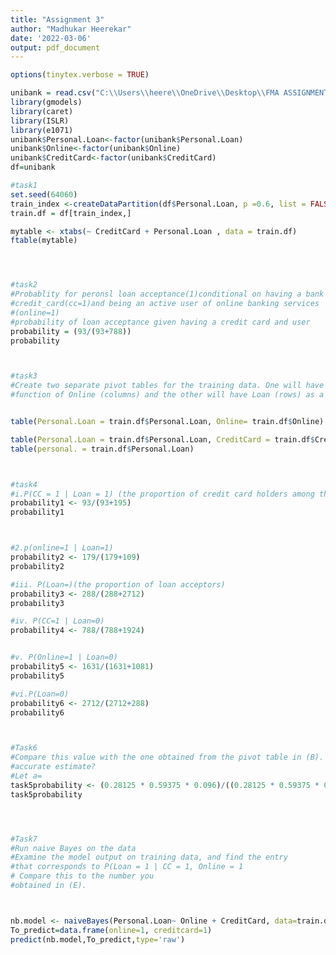 ```yaml
---
title: "Assignment 3"
author: "Madhukar Heerekar"
date: '2022-03-06'
output: pdf_document
---
```

```r
options(tinytex.verbose = TRUE)
```

```r
unibank = read.csv("C:\\Users\\heere\\OneDrive\\Desktop\\FMA ASSIGNMENT 3\\UniversalBank.csv")
library(gmodels)
library(caret)
library(ISLR)
library(e1071)
unibank$Personal.Loan<-factor(unibank$Personal.Loan)
unibank$Online<-factor(unibank$Online)
unibank$CreditCard<-factor(unibank$CreditCard)
df=unibank

#task1
set.seed(64060)
train_index <-createDataPartition(df$Personal.Loan, p =0.6, list = FALSE)
train.df = df[train_index,]

mytable <- xtabs(~ CreditCard + Personal.Loan , data = train.df)
ftable(mytable)




#task2
#Probablity for peronsl loan acceptance(1)conditional on having a bank
#credit_card(cc=1)and being an active user of online banking services
#(online=1)
#probability of loan acceptance given having a credit card and user
probability = (93/(93+788))
probability



#task3
#Create two separate pivot tables for the training data. One will have Loan (rows) as a 
#function of Online (columns) and the other will have Loan (rows) as a function of CC.


table(Personal.Loan = train.df$Personal.Loan, Online= train.df$Online)

table(Personal.Loan = train.df$Personal.Loan, CreditCard = train.df$CreditCard)
table(personal. = train.df$Personal.Loan)



#task4
#i.P(CC = 1 | Loan = 1) (the proportion of credit card holders among the loan acceptors) 
probability1 <- 93/(93+195)
probability1



#2.p(online=1 | Loan=1)
probability2 <- 179/(179+109)
probability2

#iii. P(Loan=)(the proportion of loan acceptors)
probability3 <- 288/(288+2712)
probability3

#iv. P(CC=1 | Loan=0)
probability4 <- 788/(788+1924)


#v. P(Online=1 | Loan=0)
probability5 <- 1631/(1631+1081)
probability5

#vi.P(Loan=0)
probability6 <- 2712/(2712+288)
probability6



#Task6
#Compare this value with the one obtained from the pivot table in (B). Which is a more 
#accurate estimate? 
#Let a=
task5probability <- (0.28125 * 0.59375 * 0.096)/((0.28125 * 0.59375 * 0.096)) + (0.2971976 * 0.604351 * 0.904 )
task5probability




#Task7
#Run naive Bayes on the data
#Examine the model output on training data, and find the entry 
#that corresponds to P(Loan = 1 | CC = 1, Online = 1
# Compare this to the number you 
#obtained in (E). 



nb.model <- naiveBayes(Personal.Loan~ Online + CreditCard, data=train.df)
To_predict=data.frame(online=1, creditcard=1)
predict(nb.model,To_predict,type='raw')
```

